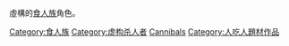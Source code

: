 虛構的[[食人族|食人族]]角色。

[[Category:食人族|Category:食人族]]
[[Category:虚构杀人者|Category:虚构杀人者]]
[[Category:各行為特質虛構角色|Cannibals]]
[[Category:人吃人題材作品|Category:人吃人題材作品]]